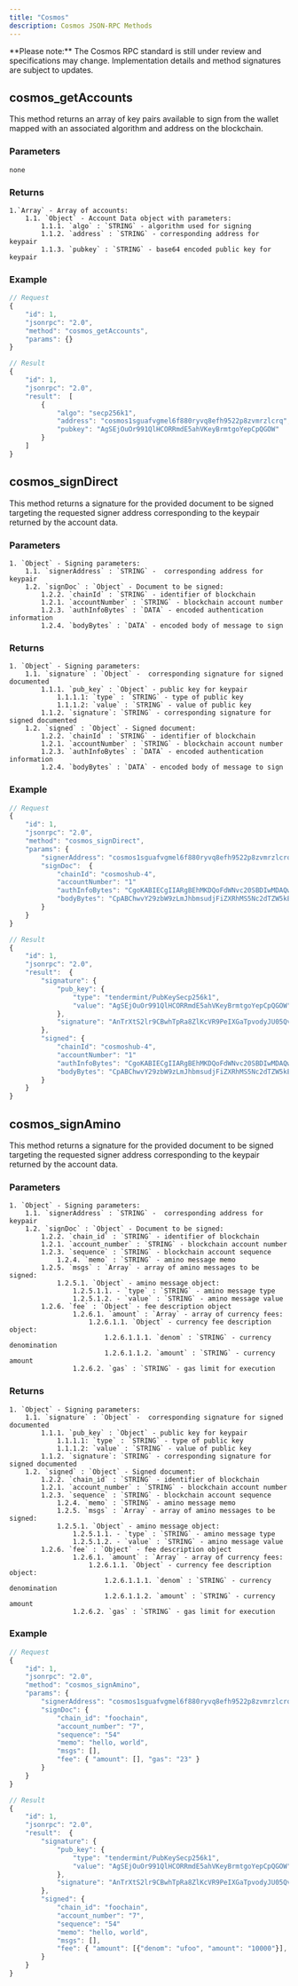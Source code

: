 ```yaml
---
title: "Cosmos"
description: Cosmos JSON-RPC Methods
---
```


<Note type="warning">
**Please note:** The Cosmos RPC standard is still under review and specifications may change. Implementation details and method signatures are subject to updates.
</Note>

## cosmos_getAccounts

This method returns an array of key pairs available to sign from the wallet mapped with an associated algorithm and address on the blockchain.

### Parameters

    none

### Returns

    1.`Array` - Array of accounts:
    	1.1. `Object` - Account Data object with parameters:
    		1.1.1. `algo` : `STRING` - algorithm used for signing
    		1.1.2. `address` : `STRING` - corresponding address for keypair
    		1.1.3. `pubkey` : `STRING` - base64 encoded public key for keypair

### Example

```javascript
// Request
{
    "id": 1,
    "jsonrpc": "2.0",
    "method": "cosmos_getAccounts",
    "params": {}
}

// Result
{
    "id": 1,
    "jsonrpc": "2.0",
    "result":  [
        {
            "algo": "secp256k1",
            "address": "cosmos1sguafvgmel6f880ryvq8efh9522p8zvmrzlcrq",
            "pubkey": "AgSEjOuOr991QlHCORRmdE5ahVKeyBrmtgoYepCpQGOW"
        }
    ]
}
```

## cosmos_signDirect

This method returns a signature for the provided document to be signed targeting the requested signer address corresponding to the keypair returned by the account data.

### Parameters

    1. `Object` - Signing parameters:
    	1.1. `signerAddress` : `STRING` -  corresponding address for keypair
    	1.2. `signDoc` : `Object` - Document to be signed:
    		1.2.2. `chainId` : `STRING` - identifier of blockchain
    		1.2.1. `accountNumber` : `STRING` - blockchain account number
    		1.2.3. `authInfoBytes` : `DATA` - encoded authentication information
    		1.2.4. `bodyBytes` : `DATA` - encoded body of message to sign

### Returns

    1. `Object` - Signing parameters:
    	1.1. `signature` : `Object` -  corresponding signature for signed documented
            1.1.1. `pub_key` : `Object` - public key for keypair
                1.1.1.1: `type` : `STRING` - type of public key
                1.1.1.2: `value` : `STRING` - value of public key
            1.1.2. `signature`: `STRING` - corresponding signature for signed documented
    	1.2. `signed` : `Object` - Signed document:
    		1.2.2. `chainId` : `STRING` - identifier of blockchain
    		1.2.1. `accountNumber` : `STRING` - blockchain account number
    		1.2.3. `authInfoBytes` : `DATA` - encoded authentication information
    		1.2.4. `bodyBytes` : `DATA` - encoded body of message to sign

### Example

```javascript
// Request
{
    "id": 1,
    "jsonrpc": "2.0",
    "method": "cosmos_signDirect",
    "params": {
        "signerAddress": "cosmos1sguafvgmel6f880ryvq8efh9522p8zvmrzlcrq",
        "signDoc":  {
            "chainId": "cosmoshub-4",
            "accountNumber": "1"
            "authInfoBytes": "CgoKABIECgIIARgBEhMKDQoFdWNvc20SBDIwMDAQwJoM",
            "bodyBytes": "CpABChwvY29zbW9zLmJhbmsudjFiZXRhMS5Nc2dTZW5kEnAKLWNvc21vczFwa3B0cmU3ZmRrbDZnZnJ6bGVzamp2aHhobGMzcjRnbW1rOHJzNhItY29zbW9zMXF5cHF4cHE5cWNyc3N6ZzJwdnhxNnJzMHpxZzN5eWM1bHp2N3h1GhAKBXVjb3NtEgcxMjM0NTY3"
        }
    }
}

// Result
{
    "id": 1,
    "jsonrpc": "2.0",
    "result":  {
        "signature": {
            "pub_key": {
                "type": "tendermint/PubKeySecp256k1",
                "value": "AgSEjOuOr991QlHCORRmdE5ahVKeyBrmtgoYepCpQGOW"
            },
            "signature": "AnTrXtS2lr9CBwhTpRa8ZlKcVR9PeIXGaTpvodyJU05QvRKVjIkQfOZl5JhdkfxCY+a6rhwCOYVcbKQTJlMw4w=="
        },
        "signed": {
            "chainId": "cosmoshub-4",
            "accountNumber": "1"
            "authInfoBytes": "CgoKABIECgIIARgBEhMKDQoFdWNvc20SBDIwMDAQwJoM",
            "bodyBytes": "CpABChwvY29zbW9zLmJhbmsudjFiZXRhMS5Nc2dTZW5kEnAKLWNvc21vczFwa3B0cmU3ZmRrbDZnZnJ6bGVzamp2aHhobGMzcjRnbW1rOHJzNhItY29zbW9zMXF5cHF4cHE5cWNyc3N6ZzJwdnhxNnJzMHpxZzN5eWM1bHp2N3h1GhAKBXVjb3NtEgcxMjM0NTY3"
        }
    }
}
```

## cosmos_signAmino

This method returns a signature for the provided document to be signed targeting the requested signer address corresponding to the keypair returned by the account data.

### Parameters

    1. `Object` - Signing parameters:
    	1.1. `signerAddress` : `STRING` -  corresponding address for keypair
    	1.2. `signDoc` : `Object` - Document to be signed:
    		1.2.2. `chain_id` : `STRING` - identifier of blockchain
    		1.2.1. `account_number` : `STRING` - blockchain account number
    		1.2.3. `sequence` : `STRING` - blockchain account sequence
    			1.2.4. `memo` : `STRING` - amino message memo
    		1.2.5. `msgs` : `Array` - array of amino messages to be signed:
    			1.2.5.1. `Object` - amino message object:
    				1.2.5.1.1. - `type` : `STRING` - amino message type
    				1.2.5.1.2. - `value` : `STRING` - amino message value
    		1.2.6. `fee` : `Object` - fee description object
    				1.2.6.1. `amount` : `Array` - array of currency fees:
    					1.2.6.1.1. `Object` - currency fee description object:
    						1.2.6.1.1.1. `denom` : `STRING` - currency denomination
    						1.2.6.1.1.2. `amount` : `STRING` - currency amount
    				1.2.6.2. `gas` : `STRING` - gas limit for execution

### Returns

    1. `Object` - Signing parameters:
    	1.1. `signature` : `Object` -  corresponding signature for signed documented
            1.1.1. `pub_key` : `Object` - public key for keypair
                1.1.1.1: `type` : `STRING` - type of public key
                1.1.1.2: `value` : `STRING` - value of public key
            1.1.2. `signature`: `STRING` - corresponding signature for signed documented
    	1.2. `signed` : `Object` - Signed document:
    		1.2.2. `chain_id` : `STRING` - identifier of blockchain
    		1.2.1. `account_number` : `STRING` - blockchain account number
    		1.2.3. `sequence` : `STRING` - blockchain account sequence
    			1.2.4. `memo` : `STRING` - amino message memo
    			1.2.5. `msgs` : `Array` - array of amino messages to be signed:
    			1.2.5.1. `Object` - amino message object:
    				1.2.5.1.1. - `type` : `STRING` - amino message type
    				1.2.5.1.2. - `value` : `STRING` - amino message value
    		1.2.6. `fee` : `Object` - fee description object
    				1.2.6.1. `amount` : `Array` - array of currency fees:
    					1.2.6.1.1. `Object` - currency fee description object:
    						1.2.6.1.1.1. `denom` : `STRING` - currency denomination
    						1.2.6.1.1.2. `amount` : `STRING` - currency amount
    				1.2.6.2. `gas` : `STRING` - gas limit for execution

### Example

```javascript
// Request
{
    "id": 1,
    "jsonrpc": "2.0",
    "method": "cosmos_signAmino",
    "params": {
        "signerAddress": "cosmos1sguafvgmel6f880ryvq8efh9522p8zvmrzlcrq",
        "signDoc": {
            "chain_id": "foochain",
            "account_number": "7",
            "sequence": "54"
            "memo": "hello, world",
            "msgs": [],
            "fee": { "amount": [], "gas": "23" }
        }
    }
}

// Result
{
    "id": 1,
    "jsonrpc": "2.0",
    "result":  {
        "signature": {
            "pub_key": {
                "type": "tendermint/PubKeySecp256k1",
                "value": "AgSEjOuOr991QlHCORRmdE5ahVKeyBrmtgoYepCpQGOW"
            },
            "signature": "AnTrXtS2lr9CBwhTpRa8ZlKcVR9PeIXGaTpvodyJU05QvRKVjIkQfOZl5JhdkfxCY+a6rhwCOYVcbKQTJlMw4w=="
        },
        "signed": {
            "chain_id": "foochain",
            "account_number": "7",
            "sequence": "54"
            "memo": "hello, world",
            "msgs": [],
            "fee": { "amount": [{"denom": "ufoo", "amount": "10000"}], "gas": "23" }
        }
    }
}
```
